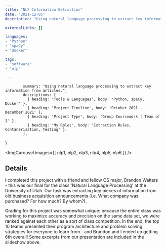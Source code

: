 ```yaml
---
title: "NLP Information Extraction"
date: "2021-12-05"
description: "Using natural language processing to extract key information from articles."

externalLinks: []

languages:
- "Python"
- "spaCy"
- "Docker"

tags:
- "software"
- "nlp"

---
```


            summary: "Using natural language processing to extract key information from articles.",
            descriptions: [
              { heading: 'Tools & Languages', body: 'Python, spaCy, Docker' },
              { heading: 'Project Timeline', body: 'October 2021 - December 2021' },
              { heading: 'Project Type', body: 'Group Coursework | Team of 2' },
              { heading: 'My Roles', body: 'Extraction Rules, Contanerization, Testing' },
            ],
}



<TwoColumn vars={vars} centerRightCol={true}>

</TwoColumn>


<div className="divider py-4" />


<div className="max-w-3xl mx-auto">

<ImgCarousel images={[
	nlp1,
	nlp2,
	nlp3,
	nlp4,
	nlp5,
	nlp6
]} />

<ProseWrapper>

## Details

I completed this project with a friend and fellow CS major, Brandon Walters - this was our final for the class 'Natural Language Processing' at the University of Utah. Our task was extracting key pieces of information from old business acquisition announcements (i.e. What company was purchased? For how much? By whom?).

Grading for this project was somewhat unique: because the entire class was working to maximize accuracy and precision on the same data set, we were ranked against each other as a sort of class competition. In the end, the top 10 teams presented their program architecture and problem solving strategies for everyone to learn from - and Brandon and I ended up getting 6th overall! Some excerpts from our presentation are included in the slideshow above.

</ProseWrapper>

</div>

